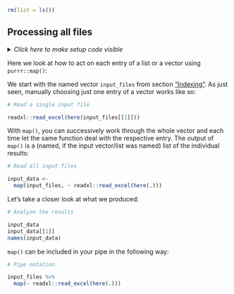 ```r
rm(list = ls())
```


## Processing all files {#map}

<details><summary>*Click here to make setup code visible*</summary>
```r
### Processing all files

```
```r
library(tidyverse)
library(here)

dict <- readxl::read_excel(here("data/cities.xlsx"))

input_files <-
  dict %>%
  select(city_code, weather_filename) %>%
  deframe()
```
</details>

Here we look at how to act on each entry of a list or a vector using `purrr::map()`:

We start with the named vector `input_files` from section ["Indexing"](#indexing).
As just seen, manually choosing just one entry of a vector works like so:

```r
# Read a single input file
```
```r
readxl::read_excel(here(input_files[[1]]))
```

With `map()`, you can successively work through the whole vector and each time let the same function deal with the respective entry.
The output of `map()` is a (named, if the input vector/list was named) list of the individual results:

```r
# Read all input files
```
```r
input_data <-
  map(input_files, ~ readxl::read_excel(here(.)))
```

Let's take a closer look at what we produced:

```r
# Analyze the results
```
```r
input_data
input_data[[1]]
names(input_data)
```

`map()` can be included in your pipe in the following way:

```r
# Pipe notation
```
```r
input_files %>%
  map(~ readxl::read_excel(here(.)))
```
